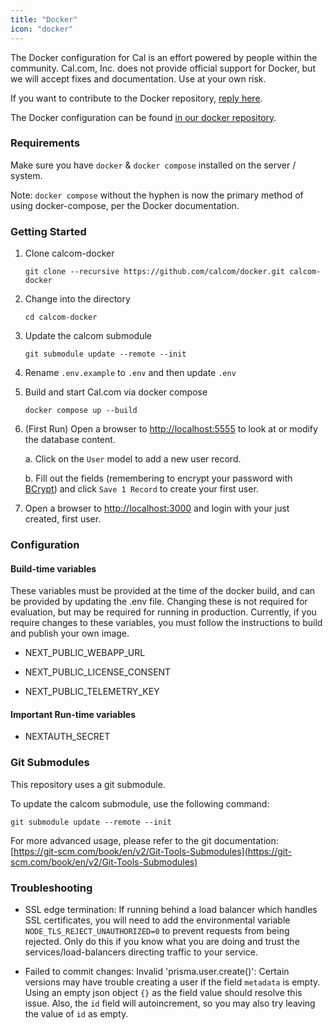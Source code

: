 ```yaml
---
title: "Docker"
icon: "docker"
---
```


The Docker configuration for Cal is an effort powered by people within the community. Cal.com, Inc. does not provide official support for Docker, but we will accept fixes and documentation. Use at your own risk.

If you want to contribute to the Docker repository, [reply here](https://github.com/calcom/docker/discussions/32).

The Docker configuration can be found [in our docker repository](https://github.com/calcom/docker).

### Requirements

Make sure you have `docker` & `docker compose` installed on the server / system.

Note: `docker compose` without the hyphen is now the primary method of using docker-compose, per the Docker documentation.

### Getting Started

1. Clone calcom-docker
    
    ```
    git clone --recursive https://github.com/calcom/docker.git calcom-docker
    ```

2. Change into the directory
    
    ```
    cd calcom-docker
    ```

3. Update the calcom submodule
    
    ```
    git submodule update --remote --init
    ```

4. Rename `.env.example` to `.env` and then update `.env`

5. Build and start Cal.com via docker compose
    
    ```
    docker compose up --build
    ```

6. (First Run) Open a browser to [http://localhost:5555](http://localhost:5555/) to look at or modify the database content.
    
    a. Click on the `User` model to add a new user record.
    
    b. Fill out the fields (remembering to encrypt your password with [BCrypt](https://bcrypt-generator.com/)) and click `Save 1 Record` to create your first user.

7. Open a browser to [http://localhost:3000](http://localhost:3000/) and login with your just created, first user.

### Configuration

#### Build-time variables

These variables must be provided at the time of the docker build, and can be provided by updating the .env file. Changing these is not required for evaluation, but may be required for running in production. Currently, if you require changes to these variables, you must follow the instructions to build and publish your own image.

* NEXT_PUBLIC_WEBAPP_URL

* NEXT_PUBLIC_LICENSE_CONSENT

* NEXT_PUBLIC_TELEMETRY_KEY

#### Important Run-time variables

* NEXTAUTH_SECRET

### Git Submodules

This repository uses a git submodule.

To update the calcom submodule, use the following command:

```
git submodule update --remote --init
```

For more advanced usage, please refer to the git documentation: [https://git-scm.com/book/en/v2/Git-Tools-Submodules](https://git-scm.com/book/en/v2/Git-Tools-Submodules)

### Troubleshooting

* SSL edge termination: If running behind a load balancer which handles SSL certificates, you will need to add the environmental variable `NODE_TLS_REJECT_UNAUTHORIZED=0` to prevent requests from being rejected. Only do this if you know what you are doing and trust the services/load-balancers directing traffic to your service.

* Failed to commit changes: Invalid 'prisma.user.create()': Certain versions may have trouble creating a user if the field `metadata` is empty. Using an empty json object `{}` as the field value should resolve this issue. Also, the `id` field will autoincrement, so you may also try leaving the value of `id` as empty.